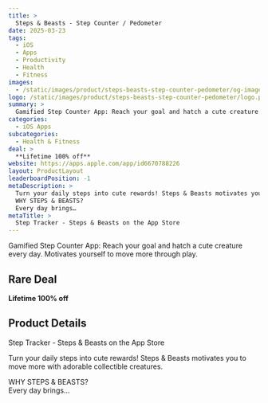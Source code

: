 ```yaml
---
title: >
  Steps & Beasts - Step Counter / Pedometer
date: 2025-03-23
tags:
  - iOS
  - Apps
  - Productivity
  - Health
  - Fitness
images:
  - /static/images/product/steps-beasts-step-counter-pedometer/og-image.png
logo: /static/images/product/steps-beasts-step-counter-pedometer/logo.png
summary: >
  Gamified Step Counter App: Reach your goal and hatch a cute creature every day. Motivates yourself to move more through play.
categories:
  - iOS Apps
subcategories:
  - Health & Fitness
deal: >
  **Lifetime 100% off**
website: https://apps.apple.com/app/id6670788226
layout: ProductLayout
leaderboardPosition: -1
metaDescription: >
  Turn your daily steps into cute rewards! Steps & Beasts motivates you to move more with adorable collectible creatures.
  WHY STEPS & BEASTS?
  Every day brings…
metaTitle: >
  ‎Step Tracker - Steps & Beasts on the App Store
---
```

Gamified Step Counter App: Reach your goal and hatch a cute creature every day. Motivates yourself to move more through play.

## Rare Deal

**Lifetime 100% off**

## Product Details

‎Step Tracker - Steps & Beasts on the App Store

Turn your daily steps into cute rewards! Steps & Beasts motivates you to move more with adorable collectible creatures.

WHY STEPS & BEASTS?  
Every day brings…
